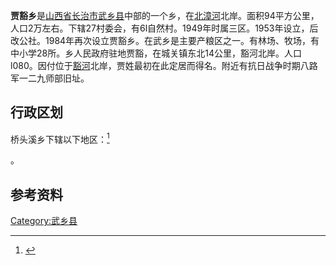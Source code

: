 {{中国乡级行政区|14/04/29/203/000}}
'''贾豁乡'''是[[山西省|山西省]][[长治市|长治市]][[武乡县|武乡县]]中部的一个乡，在[[北漳河|北漳河]]北岸。面积94平方公里，人口2万左右。下辖27村委会，有6l自然村。1949年时属三区。1953年设立，后改公社。1984年再次设立贾豁乡。在武乡是主要产粮区之一。有林场、牧场，有中小学28所。乡人民政府驻地贾豁，在城关镇东北14公里，豁河北岸。人口l080。因付位于[[豁河|豁河]]北岸，贾姓最初在此定居而得名。附近有抗日战争时期八路军一二九师部旧址。

== 行政区划 ==

桥头溪乡下辖以下地区：<ref>{{PRC admin/ref sgc|14/04/29/203/000}}</ref>

{{PRC admin/children|14/04/29/203/000}}。

== 参考资料 ==

{{reflist}}

{{武乡县行政区划}}

[[Category:武乡县|Category:武乡县]]